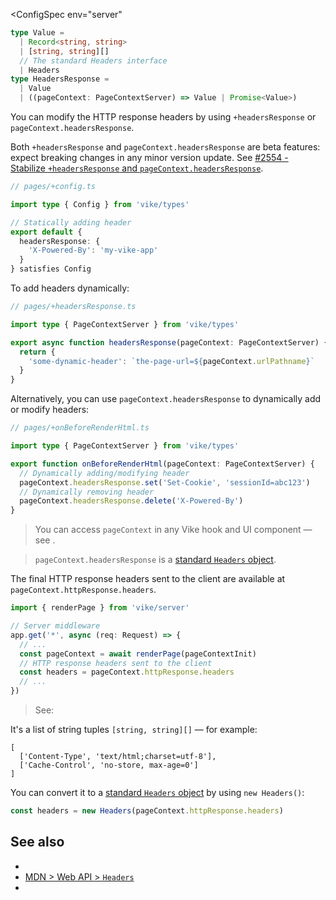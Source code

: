 
<ConfigSpec
  env="server"
>
```ts
type Value =
  | Record<string, string>
  | [string, string][]
  // The standard Headers interface
  | Headers
type HeadersResponse =
  | Value
  | ((pageContext: PageContextServer) => Value | Promise<Value>)
```
</ConfigSpec>

You can modify the HTTP response headers by using `+headersResponse` or `pageContext.headersResponse`.

<Warning>Both `+headersResponse` and `pageContext.headersResponse` are beta features: expect breaking changes in any minor version update. See [#2554 - Stabilize `+headersResponse` and `pageContext.headersResponse`](https://github.com/vikejs/vike/issues/2554).</Warning>


```ts
// pages/+config.ts

import type { Config } from 'vike/types'

// Statically adding header
export default {
  headersResponse: {
    'X-Powered-By': 'my-vike-app'
  }
} satisfies Config
```

To add headers dynamically:

```ts
// pages/+headersResponse.ts

import type { PageContextServer } from 'vike/types'

export async function headersResponse(pageContext: PageContextServer) {
  return {
    'some-dynamic-header': `the-page-url=${pageContext.urlPathname}`
  }
}
```

Alternatively, you can use `pageContext.headersResponse` to dynamically add or modify headers:

```ts
// pages/+onBeforeRenderHtml.ts

import type { PageContextServer } from 'vike/types'

export function onBeforeRenderHtml(pageContext: PageContextServer) {
  // Dynamically adding/modifying header
  pageContext.headersResponse.set('Set-Cookie', 'sessionId=abc123')
  // Dynamically removing header
  pageContext.headersResponse.delete('X-Powered-By')
}
```

> You can access `pageContext` in any Vike hook and UI component — see <Link href="/pageContext" />.

> `pageContext.headersResponse` is a [standard `Headers` object](https://developer.mozilla.org/en-US/docs/Web/API/Headers).

The final HTTP response headers sent to the client are available at `pageContext.httpResponse.headers`.

```ts
import { renderPage } from 'vike/server'

// Server middleware
app.get('*', async (req: Request) => {
  // ...
  const pageContext = await renderPage(pageContextInit)
  // HTTP response headers sent to the client
  const headers = pageContext.httpResponse.headers
  // ...
})
```

> See: <Link href="/renderPage" />

It's a list of string tuples `[string, string][]` — for example:

```json5
[
  ['Content-Type', 'text/html;charset=utf-8'],
  ['Cache-Control', 'no-store, max-age=0']
]
```

You can convert it to a [standard `Headers` object](https://developer.mozilla.org/en-US/docs/Web/API/Headers) by using `new Headers()`:

```ts
const headers = new Headers(pageContext.httpResponse.headers)
```

## See also

- <Link href="/headers" />
- [MDN > Web API > `Headers`](https://developer.mozilla.org/en-US/docs/Web/API/Headers)
- <Link href="/settings" />
